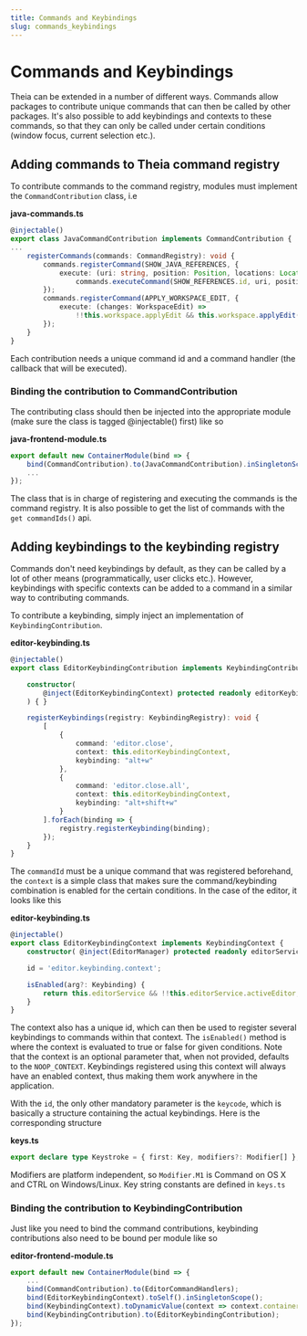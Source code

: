 ```yaml
---
title: Commands and Keybindings
slug: commands_keybindings
---
```



# Commands and Keybindings

Theia can be extended in a number of different ways. Commands allow packages to contribute unique commands that can then be called by other packages. It's also possible to add keybindings and contexts to these commands, so that they can only be called under certain conditions (window focus, current selection etc.).

## Adding commands to Theia command registry

To contribute commands to the command registry, modules must implement the `CommandContribution` class, i.e

**java-commands.ts**
```typescript
@injectable()
export class JavaCommandContribution implements CommandContribution {
...
    registerCommands(commands: CommandRegistry): void {
        commands.registerCommand(SHOW_JAVA_REFERENCES, {
            execute: (uri: string, position: Position, locations: Location[]) =>
                commands.executeCommand(SHOW_REFERENCES.id, uri, position, locations)
        });
        commands.registerCommand(APPLY_WORKSPACE_EDIT, {
            execute: (changes: WorkspaceEdit) =>
                !!this.workspace.applyEdit && this.workspace.applyEdit(changes)
        });
    }
}
```

Each contribution needs a unique command id and a command handler (the callback that will be executed).

### Binding the contribution to CommandContribution

The contributing class should then be injected into the appropriate module (make sure the class is tagged @injectable() first) like so

**java-frontend-module.ts**
```typescript
export default new ContainerModule(bind => {
    bind(CommandContribution).to(JavaCommandContribution).inSingletonScope();
    ...
});
```


The class that is in charge of registering and executing the commands is the command registry. It is also possible to get the list of commands with the `get commandIds()` api.

## Adding keybindings to the keybinding registry

Commands don't need keybindings by default, as they can be called by a lot of other means (programmatically, user clicks etc.). However, keybindings with specific contexts can be added to a command in a similar way to contributing commands.

To contribute a keybinding, simply inject an implementation of `KeybindingContribution`.

**editor-keybinding.ts**
```typescript
@injectable()
export class EditorKeybindingContribution implements KeybindingContribution {

    constructor(
        @inject(EditorKeybindingContext) protected readonly editorKeybindingContext: EditorKeybindingContext
    ) { }

    registerKeybindings(registry: KeybindingRegistry): void {
        [
            {
                command: 'editor.close',
                context: this.editorKeybindingContext,
                keybinding: "alt+w"
            },
            {
                command: 'editor.close.all',
                context: this.editorKeybindingContext,
                keybinding: "alt+shift+w"
            }
        ].forEach(binding => {
            registry.registerKeybinding(binding);
        });
    }
}
```

The `commandId` must be a unique command that was registered beforehand, the `context` is a simple class that makes sure the command/keybinding combination is enabled for the certain conditions. In the case of the editor, it looks like this

**editor-keybinding.ts**
```typescript
@injectable()
export class EditorKeybindingContext implements KeybindingContext {
    constructor( @inject(EditorManager) protected readonly editorService: EditorManager) { }

    id = 'editor.keybinding.context';

    isEnabled(arg?: Keybinding) {
        return this.editorService && !!this.editorService.activeEditor;
    }
}
```

The context also has a unique id, which can then be used to register several keybindings to commands within that context. The `isEnabled()` method is where the context is evaluated to true or false for given conditions. Note that the context is an optional parameter that, when not provided, defaults to the `NOOP_CONTEXT`. Keybindings registered using this context will always have an enabled context, thus making them work anywhere in the application.

With the `id`, the only other mandatory parameter is the `keycode`, which is basically a structure containing the actual keybindings. Here is the corresponding structure

**keys.ts**
```typescript
export declare type Keystroke = { first: Key, modifiers?: Modifier[] };
```
Modifiers are platform independent, so `Modifier.M1` is Command on OS X and CTRL on Windows/Linux. Key string constants are defined in `keys.ts`

### Binding the contribution to KeybindingContribution

Just like you need to bind the command contributions, keybinding contributions also need to be bound per module like so

**editor-frontend-module.ts**
```typescript
export default new ContainerModule(bind => {
    ...
    bind(CommandContribution).to(EditorCommandHandlers);
    bind(EditorKeybindingContext).toSelf().inSingletonScope();
    bind(KeybindingContext).toDynamicValue(context => context.container.get(EditorKeybindingContext));
    bind(KeybindingContribution).to(EditorKeybindingContribution);
});

```
<DocArrowNavigators prev="textmate" next="preferences"/>
